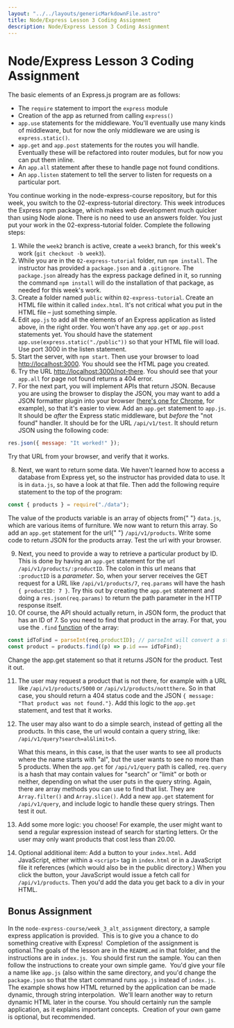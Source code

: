 ```yaml
---
layout: "../../layouts/genericMarkdownFile.astro"
title: Node/Express Lesson 3 Coding Assignment
description: Node/Express Lesson 3 Coding Assignment
---
```



# Node/Express Lesson 3 Coding Assignment

<ReviewLessonButton link="/node-express/lesson3-m1" />

The basic elements of an Express.js program are as follows:

- The `require` statement to import the `express` module
- Creation of the app as returned from calling `express()`
- `app.use` statements for the middleware. You'll eventually use many kinds of middleware, but for now the only middleware we are using is `express.static()`.
- `app.get` and `app.post` statements for the routes you will handle. Eventually these will be refactored into router modules, but for now you can put them inline.
- An `app.all` statement after these to handle page not found conditions.
- An `app.listen` statement to tell the server to listen for requests on a particular port.

You continue working in the node-express-course repository, but for this week, you switch to the 02-express-tutorial directory. This week introduces the Express npm package, which makes web development much quicker than using Node alone. There is no need to use an answers folder. You just put your work in the 02-express-tutorial folder. Complete the following steps:

1. While the `week2` branch is active, create a `week3` branch, for this week's work (`git checkout -b week3`).
2. While you are in the `02-express-tutorial` folder, run `npm install`. The instructor has provided a `package.json` and a `.gitignore`. The `package.json` already has the express package defined in it, so running the command `npm install` will do the installation of that package, as needed for this week's work.
3. Create a folder named `public` within `02-express-tutorial`. Create an HTML file within it called `index.html`. It's not critical what you put in the HTML file – just something simple.
4. Edit `app.js` to add all the elements of an Express application as listed above, in the right order. You won't have any `app.get` or `app.post` statements yet. You should have the statement `app.use(express.static("./public"))` so that your HTML file will load. Use port 3000 in the listen statement.
5. Start the server, with `npm start`. Then use your browser to load [http://localhost:3000](). You should see the HTML page you created.
6. Try the URL [http://localhost:3000/not-there](). You should see that your `app.all` for page not found returns a 404 error.
7. For the next part, you will implement APIs that return JSON. Because you are using the browser to display the JSON, you may want to add a JSON formatter plugin into your browser ([here's one for Chrome](https://chrome.google.com/webstore/detail/jsonvue/chklaanhfefbnpoihckbnefhakgolnmc), for example), so that it's easier to view. Add an `app.get` statement to `app.js`. It should be _after_ the Express static middleware, but _before_ the "not found" handler. It should be for the URL `/api/v1/test`. It should return JSON using the following code:

```js
res.json({ message: "It worked!" });
```

<p class="ml-8">Try that URL from your browser, and verify that it works.</p>

8. Next, we want to return some data. We haven't learned how to access a database from Express yet, so the instructor has provided data to use. It is in `data.js`, so have a look at that file. Then add the following require statement to the top of the program:

```js
const { products } = require("./data");
```

<p class="ml-8">
  The value of the products variable is an array of objects from{" "}
  <code>data.js</code>, which are various items of furniture. We now want to
  return this array. So add an <code>app.get</code> statement for the url{" "}
  <code>/api/v1/products</code>. Write some code to return JSON for the products
  array. Test the url with your browser.
</p>

9. Next, you need to provide a way to retrieve a particular product by ID. This is done by having an `app.get` statement for the url `/api/v1/products/:productID`. The colon in this url means that `:productID` is a _parameter_. So, when your server receives the GET request for a URL like `/api/v1/products/7`, `req.params` will have the hash `{ productID: 7 }`. Try this out by creating the `app.get` statement and doing a `res.json(req.params)` to return the path parameter in the HTTP response itself.
10. Of course, the API should actually return, in JSON form, the product that has an ID of 7. So you need to find that product in the array. For that, you use the `.find` [function](https://developer.mozilla.org/en-US/docs/Web/JavaScript/Reference/Global_Objects/Array/find) of the array:

```js
const idToFind = parseInt(req.productID); // parseInt will convert a string to an integer
const product = products.find((p) => p.id === idToFind);
```

<p class="ml-8">
  Change the app.get statement so that it returns JSON for the product. Test it
  out.
</p>

11. The user may request a product that is not there, for example with a URL like `/api/v1/products/5000` or `/api/v1/products/nottthere`. So in that case, you should return a 404 status code and the JSON `{ message: "That product was not found."}`. Add this logic to the `app.get` statement, and test that it works.
12. The user may also want to do a simple search, instead of getting all the products. In this case, the url would contain a query string, like: `/api/v1/query?search=al&limit=5`.

    What this means, in this case, is that the user wants to see all products where the name starts with "al", but the user wants to see no more than 5 products. When the `app.get` for `/api/v1/query` path is called, `req.query` is a hash that may contain values for "search" or "limit" or both or neither, depending on what the user puts in the query string. Again, there are array methods you can use to find that list. They are `Array.filter()` and `Array.slice()`. Add a new `app.get` statement for `/api/v1/query`, and include logic to handle these query strings. Then test it out.

13. Add some more logic: you choose! For example, the user might want to send a regular expression instead of search for starting letters. Or the user may only want products that cost less than 20.00.
14. Optional additional item: Add a button to your `index.html`. Add JavaScript, either within a `<script>` tag in `index.html` or in a JavaScript file it references (which would also be in the public directory.) When you click the button, your JavaScript would issue a fetch call for `/api/v1/products`. Then you'd add the data you get back to a div in your HTML.

## Bonus Assignment

In the `node-express-course/week_3_alt_assignment` directory, a sample express application is provided.  This is to give you a chance to do something creative with Express!  Completion of the assignment is optional.The goals of the lesson are in the `README.md` in that folder, and the instructions are in `index.js`.  You should first run the sample. You can then follow the instructions to create your own simple game.  You'd give your file a name like `app.js` (also within the same directory, and you'd change the `package.json` so that the start command runs `app.js` instead of `index.js`. The example shows how HTML returned by the application can be made dynamic, through string interpolation.  We'll learn another way to return dynamic HTML later in the course. You should certainly run the sample application, as it explains important concepts.  Creation of your own game is optional, but recommended.

